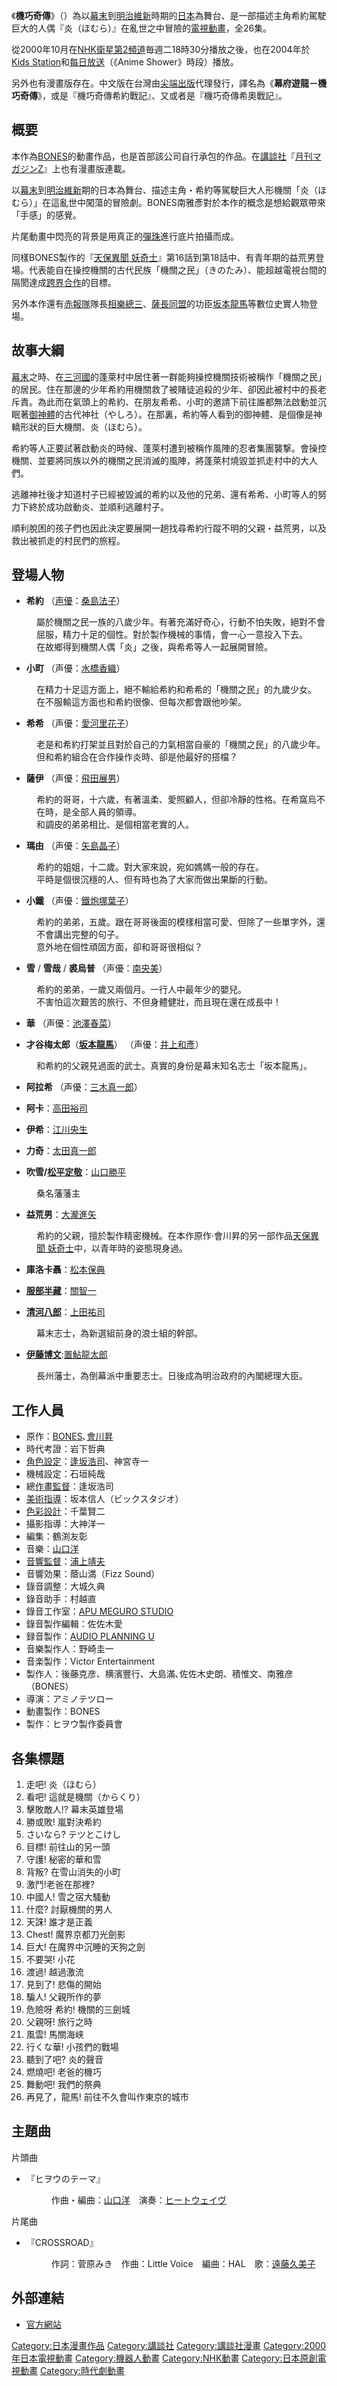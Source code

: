 {{Infobox animanga/Headerofja
|標題= 機巧奇傳
|圖像=
|尺寸= 
|說明= 
|日文名稱= 機巧奇傳ヒヲウ戦記
|英文名稱= Clockwork Fighters Hiwō's War
|假名= からくりきでんひをうせんき
|羅馬字= Karakurikeden Hiwou Senki
|類型= [[冒險|冒險]]、[[機械人動畫|機械人動畫]]、[[科幻|SF]]
}}
{{Infobox animanga/name
|original= 
|official= 
|formal= 幕府遊龍－機巧奇傳（{{flagicon|Taiwan}} [[尖端出版|尖端出版]]）
|common= 機巧奇傳希約戰記、機巧奇傳希奧戰記
}}
{{Infobox animanga/TVAnime
|標題= 
|原案=
|原作= [[BONES_(動畫製作公司)|BONES]]、[[會川昇|會川昇]]
|導演= [[網野哲郎|網野哲郎]]（{{lang|ja|アミノテツロー}}）
|系列構成= 
|腳本= 
|人物原案=
|人物設定= [[逢坂浩司|逢坂浩司]]、神宮寺一
|機械設定= 
|音樂= 山口洋
|音樂製作= [[Victor_Entertainment|Victor Entertainment]]
|動畫製作= BONES
|製作= {{lang|ja|ヒヲウ製作委員会}}
|播放電視台= [[NHK衛星第2頻道|NHK衛星第2頻道]]
|其他電視台= 
|播放開始=2000年10月24日
|播放結束=2001年5月1日
|話數= 全26話
|其他= 
|Copyright= 
}}
{{Infobox animanga/Footerofja}}

《'''機巧奇傳'''》（{{lang|ja|機巧奇傳ヒヲウ戦記}}）為以[[幕末|幕末]]到[[明治維新|明治維新]]時期的[[日本|日本]]為舞台、是一部描述主角希約駕駛巨大的人偶『炎（ほむら）』在亂世之中冒險的[[電視動畫|電視動畫]]，全26集。

從2000年10月在[[NHK衛星第2頻道|NHK衛星第2頻道]]毎週二18時30分播放之後，也在2004年於[[Kids_Station|Kids Station]]和[[每日放送|每日放送]]（《Anime Shower》時段）播放。

另外也有漫畫版存在。中文版在台灣由[[尖端出版|尖端出版]]代理發行，譯名為《'''幕府遊龍－機巧奇傳'''》，或是『機巧奇傳希約戰記』、又或者是『機巧奇傳希奧戰記』。

== 概要 ==
本作為[[BONES|BONES]]的動畫作品，也是首部該公司自行承包的作品。在[[講談社|講談社]]『[[月刊マガジンZ|月刊マガジンZ]]』上也有漫畫版連載。

以[[幕末|幕末]]到[[明治維新|明治維新]]期的日本為舞台、描述主角・希約等駕駛巨大人形機關「炎（ほむら）」在這亂世中闖蕩的冒險劇。BONES南雅彥對於本作的概念是想給觀眾帶來「手感」的感覺。

片尾動畫中閃亮的背景是用真正的[[彈珠|彈珠]]進行底片拍攝而成。

同樣BONES製作的『[[天保異聞_妖奇士|天保異聞 妖奇士]]』第16話到第18話中、有青年期的益荒男登場。代表能自在操控機關的古代民族「機關之民」（きのたみ）、能超越電視台間的隔閡達成[[跨界作品|跨界合作]]的目標。

另外本作還有[[赤報隊|赤報隊]]隊長[[相樂總三|相樂總三]]、[[薩長同盟|薩長同盟]]的功臣[[坂本龍馬|坂本龍馬]]等數位史實人物登場。

== 故事大綱==
[[幕末|幕末]]之時、在[[三河國|三河國]]的蓬萊村中居住著一群能夠操控機關技術被稱作「機關之民」的居民。住在那邊的少年希約用機關救了被賭徒追殺的少年、卻因此被村中的長老斥責。為此而在氣頭上的希約、在朋友希希、小町的邀請下前往誰都無法啟動並沉眠著[[御神體|御神體]]的古代神社（やしろ）。在那裏，希約等人看到的御神體、是個像是神轎形狀的巨大機關、炎（ほむら）。

希約等人正要試著啟動炎的時候、蓬萊村遭到被稱作風陣的忍者集團襲撃。會操控機關、並要將同族以外的機關之民消滅的風陣，將蓬萊村燒毀並抓走村中的大人們。

逃離神社後才知道村子已經被毀滅的希約以及他的兄弟、還有希希、小町等人的努力下終於成功啟動炎、並順利逃離村子。

順利脫困的孩子們也因此決定要展開一趟找尋希約行蹤不明的父親・益荒男，以及救出被抓走的村民們的旅程。

== 登場人物 ==
*'''希約''' （[[声優|声優]]：[[桑島法子|桑島法子]]）
:屬於機關之民一族的八歲少年。有著充滿好奇心，行動不怕失敗，絕對不會屈服，精力十足的個性。對於製作機械的事情，會一心一意投入下去。
:在故鄉得到機關人偶「炎」之後，與希希等人一起展開冒險。

*'''小町''' （声優：[[水橋香織|水橋香織]]）
:在精力十足這方面上，絕不輸給希約和希希的「機關之民」的九歲少女。
:在不服輸這方面也和希約很像、但每次都會跟他吵架。

*'''希希''' （声優：[[愛河里花子|愛河里花子]]）
:老是和希約打架並且對於自己的力氣相當自豪的「機關之民」的八歲少年。
:但和希約組合在合作操作炎時、卻是他最好的搭檔？

*'''薩伊''' （声優：[[飛田展男|飛田展男]]）
:希約的哥哥，十六歲，有著溫柔、愛照顧人，但卻冷靜的性格。在希窩烏不在時，是全部人員的領導。
:和調皮的弟弟相比、是個相當老實的人。

*'''瑪由''' （声優：[[矢島晶子|矢島晶子]]）
:希約的姐姐，十二歲。對大家來說，宛如媽媽一般的存在。
:平時是個很沉穩的人、但有時也為了大家而做出果斷的行動。

*'''小鐵''' （声優：[[鐵炮塚葉子|鐵炮塚葉子]]）
:希約的弟弟，五歲。跟在哥哥後面的模樣相當可愛、但除了一些單字外，還不會講出完整的句子。
:意外地在個性頑固方面，卻和哥哥很相似？

*'''雪''' / '''雪哉''' / '''裘烏普''' （声優：[[南央美|南央美]]）
:希約的弟弟，一歲又兩個月。一行人中最年少的嬰兒。
:不害怕這次艱苦的旅行、不但身體健壯，而且現在還在成長中！

*'''華''' （声優：[[池澤春菜|池澤春菜]]）

*'''才谷梅太郎'''（'''[[坂本龍馬|坂本龍馬]]'''） （声優：[[井上和彥|井上和彥]]）
:和希約的父親見過面的武士。真實的身份是幕末知名志士「坂本龍馬」。

*'''阿拉希''' （声優：[[三木真一郎|三木真一郎]]）

*'''阿卡'''：[[高田裕司|高田裕司]]

*'''伊希'''：[[江川央生|江川央生]]

*'''力奇'''：[[太田真一郎|太田真一郎]]

*'''吹雪/[[松平定敬|松平定敬]]'''：[[山口勝平|山口勝平]]
:桑名藩藩主

*'''益荒男'''：[[大瀧進矢|大瀧進矢]]
:希約的父親，擅於製作精密機械。在本作原作‧會川昇的另一部作品[[天保異聞_妖奇士|天保異聞 妖奇士]]中，以青年時的姿態現身過。

*'''庫洛卡聶'''：[[松本保典|松本保典]]

*'''[[服部半藏|服部半藏]]'''：[[關智一|關智一]]

*'''[[清河八郎|清河八郎]]'''：[[上田祐司|上田祐司]]
:幕末志士，為新選組前身的浪士組的幹部。

*'''[[伊藤博文|伊藤博文]]''':[[置鮎龍太郎|置鮎龍太郎]]
:長州藩士，為倒幕派中重要志士。日後成為明治政府的內閣總理大臣。

== 工作人員 ==
*原作：[[BONES_(動畫製作公司)|BONES]]､[[會川昇|會川昇]]
*時代考證：岩下哲典
*[[角色設定|角色設定]]：[[逢坂浩司|逢坂浩司]]、神宮寺一
*機械設定：石垣純哉
*總[[作畫監督|作畫監督]]：逢坂浩司
*[[美術指導|美術指導]]：坂本信人（ビックスタジオ）
*[[色彩設定|色彩設計]]：千葉賢二
*攝影指導：大神洋一
*編集：鶴渕友彰
*音樂：[[山口洋|山口洋]]
*[[音響監督|音響監督]]：[[浦上靖夫|浦上靖夫]]
*音響効果：蔭山満（Fizz Sound）
*錄音調整：大城久典
*錄音助手：村越直
*錄音工作室：[[APU_MEGURO_STUDIO|APU MEGURO STUDIO]]
*錄音製作編輯：佐佐木愛
*録音製作：[[AUDIO_PLANNING_U|AUDIO PLANNING U]]
*音樂製作人：野崎圭一
*音楽製作：Victor Entertainment
*製作人：後藤克彦、横濱豐行、大島滿､佐佐木史朗、積惟文、南雅彦（BONES）
*導演：アミノテツロー
*動畫製作：BONES
*製作：ヒヲウ製作委員會

== 各集標題 ==
#走吧! 炎（ほむら）
#看吧! 這就是機關（からくり）
#擊敗敵人!? 幕末英雄登場
#勝或敗! 嵐對決希約
#さいなら? テツとこけし
#目標! 前往山的另一頭
#守護! 秘密的華和雪
#背叛? 在雪山消失的小町
#激鬥!老爸在那裡?
#中國人! 雪之宿大騷動
#什麼? 討厭機關的男人
#天誅! 誰才是正義
#Chest! 魔界京都刀光劍影
#巨大! 在魔界中沉睡的天狗之劍
#不要哭! 小花
#渡過! 越過激流
#見到了! 悲傷的開始
#騙人! 父親所作的夢
#危險呀 希約! 機關的三劍城
#父親呀! 旅行之時
#風雲! 馬關海峡
#行くな華! 小孩們的戰場
#聽到了吧? 炎的聲音
#燃燒吧! 老爸的機巧
#舞動吧! 我們的祭典
#再見了，龍馬! 前往不久會叫作東京的城市

== 主題曲 ==
;片頭曲
*『ヒヲウのテーマ』
*:作曲・編曲：[[山口洋|山口洋]]　演奏：[[ヒートウェイヴ|ヒートウェイヴ]]
;片尾曲
*『CROSSROAD』
*:作詞：菅原みき　作曲：Little Voice　編曲：HAL　歌：[[遠藤久美子|遠藤久美子]]

== 外部連結 ==
*[http://www.vap.co.jp/hiwou/ 官方網站] {{Wayback|url=http://www.vap.co.jp/hiwou/ |date=20200912083626 }}
{{BONES}}
{{DEFAULTSORT:Karakurikeden Hiwou Senki}}
[[Category:日本漫畫作品|Category:日本漫畫作品]]
[[Category:講談社|Category:講談社]]
[[Category:講談社漫畫|Category:講談社漫畫]]
[[Category:2000年日本電視動畫|Category:2000年日本電視動畫]]
[[Category:機器人動畫|Category:機器人動畫]]
[[Category:NHK動畫|Category:NHK動畫]]
[[Category:日本原創電視動畫|Category:日本原創電視動畫]]
[[Category:時代劇動畫|Category:時代劇動畫]]